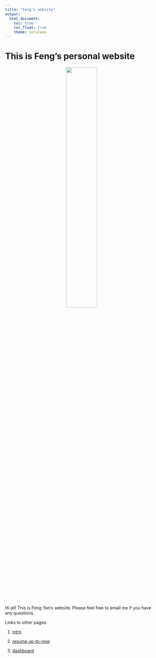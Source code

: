 ```yaml
---
title: "Feng's website"
output: 
  html_document:
    toc: true
    toc_float: true
    theme: cerulean
---
```


# This is Feng's personal website

<center>
<img src="images/welcome.jpg" style="width:45%">
</center>



Hi all! This is Feng Yan's website. Please feel free to email me if you have any questions.



Links to other pages:

1. [intro](about.html)

2. [resume up-to-now](resume.html)

3. [dashboard](dashboard.html)
